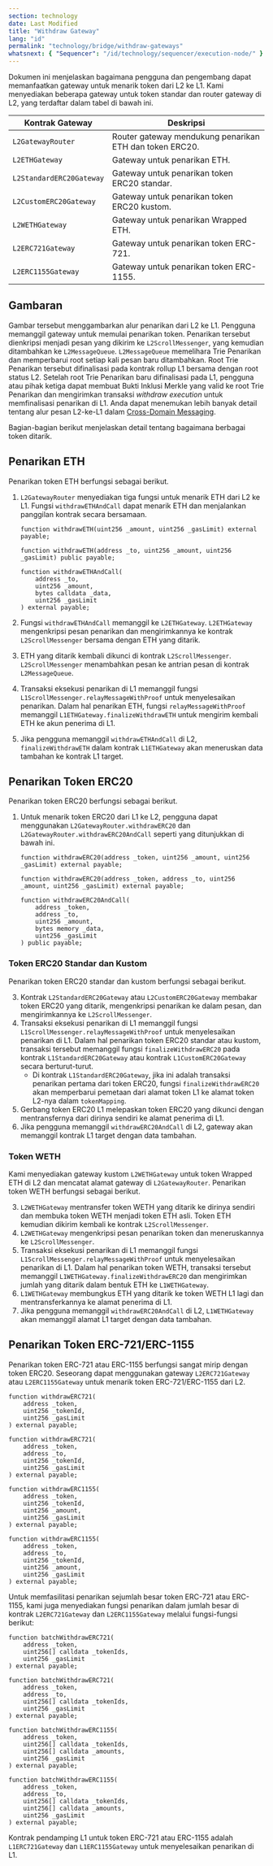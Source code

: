 ```yaml
---
section: technology
date: Last Modified
title: "Withdraw Gateway"
lang: "id"
permalink: "technology/bridge/withdraw-gateways"
whatsnext: { "Sequencer": "/id/technology/sequencer/execution-node/" }
---
```



Dokumen ini menjelaskan bagaimana pengguna dan pengembang dapat memanfaatkan gateway untuk menarik token dari L2 ke L1. Kami menyediakan beberapa gateway untuk token standar dan router gateway di L2, yang terdaftar dalam tabel di bawah ini.

| Kontrak Gateway         | Deskripsi                                                         |
| ------------------------ | ------------------------------------------------------------------- |
| `L2GatewayRouter`        | Router gateway mendukung penarikan ETH dan token ERC20.            |
| `L2ETHGateway`           | Gateway untuk penarikan ETH.                                       |
| `L2StandardERC20Gateway` | Gateway untuk penarikan token ERC20 standar.                       |
| `L2CustomERC20Gateway`   | Gateway untuk penarikan token ERC20 kustom.                        |
| `L2WETHGateway`          | Gateway untuk penarikan Wrapped ETH.                               |
| `L2ERC721Gateway`        | Gateway untuk penarikan token ERC-721.                             |
| `L2ERC1155Gateway`       | Gateway untuk penarikan token ERC-1155.                            |

## Gambaran

<ClickToZoom src={WithdrawWorkflow} alt="Withdraw Workflow" />

Gambar tersebut menggambarkan alur penarikan dari L2 ke L1. Pengguna memanggil gateway untuk memulai penarikan token. Penarikan tersebut dienkripsi menjadi pesan yang dikirim ke `L2ScrollMessenger`, yang kemudian ditambahkan ke `L2MessageQueue`. `L2MessageQueue` memelihara Trie Penarikan dan memperbarui root setiap kali pesan baru ditambahkan. Root Trie Penarikan tersebut difinalisasi pada kontrak rollup L1 bersama dengan root status L2. Setelah root Trie Penarikan baru difinalisasi pada L1, pengguna atau pihak ketiga dapat membuat Bukti Inklusi Merkle yang valid ke root Trie Penarikan dan mengirimkan transaksi _withdraw execution_ untuk memfinalisasi penarikan di L1. Anda dapat menemukan lebih banyak detail tentang alur pesan L2-ke-L1 dalam [Cross-Domain Messaging](/technology/bridge/cross-domain-messaging#sending-messages-from-l2-to-l1).

Bagian-bagian berikut menjelaskan detail tentang bagaimana berbagai token ditarik.

## Penarikan ETH

Penarikan token ETH berfungsi sebagai berikut.

1. `L2GatewayRouter` menyediakan tiga fungsi untuk menarik ETH dari L2 ke L1. Fungsi `withdrawETHAndCall` dapat menarik ETH dan menjalankan panggilan kontrak secara bersamaan.

    ```solidity
    function withdrawETH(uint256 _amount, uint256 _gasLimit) external payable;

    function withdrawETH(address _to, uint256 _amount, uint256 _gasLimit) public payable;

    function withdrawETHAndCall(
        address _to,
        uint256 _amount,
        bytes calldata _data,
        uint256 _gasLimit
    ) external payable;
    ```

2. Fungsi `withdrawETHAndCall` memanggil ke `L2ETHGateway`. `L2ETHGateway` mengenkripsi pesan penarikan dan mengirimkannya ke kontrak `L2ScrollMessenger` bersama dengan ETH yang ditarik.
3. ETH yang ditarik kembali dikunci di kontrak `L2ScrollMessenger`. `L2ScrollMessenger` menambahkan pesan ke antrian pesan di kontrak `L2MessageQueue`.
4. Transaksi eksekusi penarikan di L1 memanggil fungsi `L1ScrollMessenger.relayMessageWithProof` untuk menyelesaikan penarikan. Dalam hal penarikan ETH, fungsi `relayMessageWithProof` memanggil `L1ETHGateway.finalizeWithdrawETH` untuk mengirim kembali ETH ke akun penerima di L1.
5. Jika pengguna memanggil `withdrawETHAndCall` di L2, `finalizeWithdrawETH` dalam kontrak `L1ETHGateway` akan meneruskan data tambahan ke kontrak L1 target.

## Penarikan Token ERC20

Penarikan token ERC20 berfungsi sebagai berikut.

1. Untuk menarik token ERC20 dari L1 ke L2, pengguna dapat menggunakan `L2GatewayRouter.withdrawERC20` dan `L2GatewayRouter.withdrawERC20AndCall` seperti yang ditunjukkan di bawah ini.

    ```solidity
    function withdrawERC20(address _token, uint256 _amount, uint256 _gasLimit) external payable;

    function withdrawERC20(address _token, address _to, uint256 _amount, uint256 _gasLimit) external payable;

    function withdrawERC20AndCall(
        address _token,
        address _to,
        uint256 _amount,
        bytes memory _data,
        uint256 _gasLimit
    ) public payable;
    ```

### Token ERC20 Standar dan Kustom

Penarikan token ERC20 standar dan kustom berfungsi sebagai berikut.

3. Kontrak `L2StandardERC20Gateway` atau `L2CustomERC20Gateway` membakar token ERC20 yang ditarik, mengenkripsi penarikan ke dalam pesan, dan mengirimkannya ke `L2ScrollMessenger`.
4. Transaksi eksekusi penarikan di L1 memanggil fungsi `L1ScrollMessenger.relayMessageWithProof` untuk menyelesaikan penarikan di L1. Dalam hal penarikan token ERC20 standar atau kustom, transaksi tersebut memanggil fungsi `finalizeWithdrawERC20` pada kontrak `L1StandardERC20Gateway` atau kontrak `L1CustomERC20Gateway` secara berturut-turut.
   - Di kontrak `L1StandardERC20Gateway`, jika ini adalah transaksi penarikan pertama dari token ERC20, fungsi `finalizeWithdrawERC20` akan memperbarui pemetaan dari alamat token L1 ke alamat token L2-nya dalam `tokenMapping`.
5. Gerbang token ERC20 L1 melepaskan token ERC20 yang dikunci dengan mentransfernya dari dirinya sendiri ke alamat penerima di L1.
6. Jika pengguna memanggil `withdrawERC20AndCall` di L2, gateway akan memanggil kontrak L1 target dengan data tambahan.

### Token WETH

Kami menyediakan gateway kustom `L2WETHGateway` untuk token Wrapped ETH di L2 dan mencatat alamat gateway di `L2GatewayRouter`. Penarikan token WETH berfungsi sebagai berikut.

3. `L2WETHGateway` mentransfer token WETH yang ditarik ke dirinya sendiri dan membuka token WETH menjadi token ETH asli. Token ETH kemudian dikirim kembali ke kontrak `L2ScrollMessenger`.
4. `L2WETHGateway` mengenkripsi pesan penarikan token dan meneruskannya ke `L2ScrollMessenger`.
5. Transaksi eksekusi penarikan di L1 memanggil fungsi `L1ScrollMessenger.relayMessageWithProof` untuk menyelesaikan penarikan di L1. Dalam hal penarikan token WETH, transaksi tersebut memanggil `L1WETHGateway.finalizeWithdrawERC20` dan mengirimkan jumlah yang ditarik dalam bentuk ETH ke `L1WETHGateway`.
6. `L1WETHGateway` membungkus ETH yang ditarik ke token WETH L1 lagi dan mentransferkannya ke alamat penerima di L1.
7. Jika pengguna memanggil `withdrawERC20AndCall` di L2, `L1WETHGateway` akan memanggil alamat L1 target dengan data tambahan.

## Penarikan Token ERC-721/ERC-1155

Penarikan token ERC-721 atau ERC-1155 berfungsi sangat mirip dengan token ERC20. Seseorang dapat menggunakan gateway `L2ERC721Gateway` atau `L2ERC1155Gateway` untuk menarik token ERC-721/ERC-1155 dari L2.

```solidity
function withdrawERC721(
    address _token,
    uint256 _tokenId,
    uint256 _gasLimit
) external payable;

function withdrawERC721(
    address _token,
    address _to,
    uint256 _tokenId,
    uint256 _gasLimit
) external payable;

function withdrawERC1155(
    address _token,
    uint256 _tokenId,
    uint256 _amount,
    uint256 _gasLimit
) external payable;

function withdrawERC1155(
    address _token,
    address _to,
    uint256 _tokenId,
    uint256 _amount,
    uint256 _gasLimit
) external payable;
```

Untuk memfasilitasi penarikan sejumlah besar token ERC-721 atau ERC-1155, kami juga menyediakan fungsi penarikan dalam jumlah besar di kontrak `L2ERC721Gateway` dan `L2ERC1155Gateway` melalui fungsi-fungsi berikut:

```solidity
function batchWithdrawERC721(
    address _token,
    uint256[] calldata _tokenIds,
    uint256 _gasLimit
) external payable;

function batchWithdrawERC721(
    address _token,
    address _to,
    uint256[] calldata _tokenIds,
    uint256 _gasLimit
) external payable;

function batchWithdrawERC1155(
    address _token,
    uint256[] calldata _tokenIds,
    uint256[] calldata _amounts,
    uint256 _gasLimit
) external payable;

function batchWithdrawERC1155(
    address _token,
    address _to,
    uint256[] calldata _tokenIds,
    uint256[] calldata _amounts,
    uint256 _gasLimit
) external payable;
```

Kontrak pendamping L1 untuk token ERC-721 atau ERC-1155 adalah `L1ERC721Gateway` dan `L1ERC1155Gateway` untuk menyelesaikan penarikan di L1.
